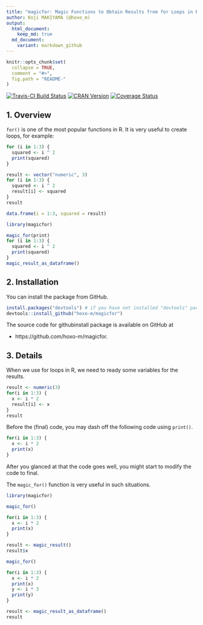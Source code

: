 ```yaml
---
title: "magicfor: Magic Functions to Obtain Results from for Loops in R"
author: Koji MAKIYAMA (@hoxo_m)
output: 
  html_document:
    keep_md: true
  md_document:
    variant: markdown_github
---
```


<!-- README.md is generated from README.Rmd. Please edit that file -->

```r
knitr::opts_chunk$set(
  collapse = TRUE,
  comment = "#>",
  fig.path = "README-"
)
```

[![Travis-CI Build Status](https://travis-ci.org/hoxo-m/magicfor.svg?branch=master)](https://travis-ci.org/hoxo-m/magicfor)
[![CRAN Version](http://www.r-pkg.org/badges/version/magicfor)](https://cran.r-project.org/package=magicfor)
[![Coverage Status](https://coveralls.io/repos/github/hoxo-m/magicfor/badge.svg?branch=master)](https://coveralls.io/github/hoxo-m/magicfor?branch=master)

## 1. Overview

`for()` is one of the most popular functions in R.
It is very useful to create loops, for example:

```r
for (i in 1:3) {
  squared <- i ^ 2
  print(squared)
}
```

```r
result <- vector("numeric", 3)
for (i in 1:3) {
  squared <- i ^ 2
  result[i] <- squared
}
result
```

```r
data.frame(i = 1:3, squared = result)
```

```r
library(magicfor)

magic_for(print)
for (i in 1:3) {
  squared <- i ^ 2
  print(squared)
}
magic_result_as_dataframe()
```

## 2. Installation

You can install the package from GitHub.

```r
install.packages("devtools") # if you have not installed "devtools" package
devtools::install_github("hoxo-m/magicfor")
```

The source code for githubinstall package is available on GitHub at

- https://github.com/hoxo-m/magicfor.

## 3. Details

When we use for loops in R, we need to ready some variables for the results.

```r
result <- numeric(3)
for(i in 1:3) {
  x <- i * 2
  result[i] <- x
}
result
```

Before the (final) code, you may dash off the following code using `print()`.

```r
for(i in 1:3) {
  x <- i * 2
  print(x)
}
```

After you glanced at that the code goes well, you might start to modify the code to final.

The `magic_for()` function is very useful in such situations.

```r
library(magicfor)

magic_for()

for(i in 1:3) {
  x <- i * 2
  print(x)
}

result <- magic_result()
result$x
```

```r
magic_for()

for(i in 1:3) {
  x <- i * 2
  print(x)
  y <- i * 3
  print(y)
}

result <- magic_result_as_dataframe()
result
```

